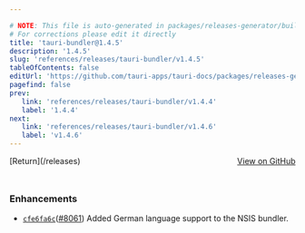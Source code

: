 ```yaml
---

# NOTE: This file is auto-generated in packages/releases-generator/build.ts
# For corrections please edit it directly
title: 'tauri-bundler@1.4.5'
description: '1.4.5'
slug: 'references/releases/tauri-bundler/v1.4.5'
tableOfContents: false
editUrl: 'https://github.com/tauri-apps/tauri-docs/packages/releases-generator/build.ts'
pagefind: false
prev:
   link: 'references/releases/tauri-bundler/v1.4.4'
   label: '1.4.4'
next:
   link: 'references/releases/tauri-bundler/v1.4.6'
   label: 'v1.4.6'
---
```


			

<ReleaseSidebar slug="references/releases/tauri-bundler"  packageName="tauri-bundler" />

<div style="margin-bottom:3rem; display: flex; justify-content: space-between; align-items: center"><span>[Return](/releases)</span><span><a href="https://github.com/tauri-apps/tauri/releases/tag/tauri-bundler-v1.4.5">View on GitHub</a></span></div>

### Enhancements

- [`cfe6fa6c`](https://www.github.com/tauri-apps/tauri/commit/cfe6fa6c91a8cc177d4665ba04dad32ba545159d)([#8061](https://www.github.com/tauri-apps/tauri/pull/8061)) Added German language support to the NSIS bundler.

